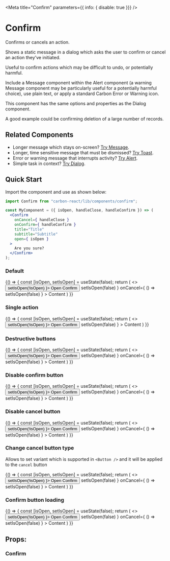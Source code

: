 

<Meta
  title="Confirm"
  parameters={{ info: { disable: true }}}
/>

# Confirm
Confirms or cancels an action.

Shows a static message in a dialog which asks the user to confirm or cancel an action they’ve initiated.

Useful to confirm actions which may be difficult to undo, or potentially harmful.

Include a Message component within the Alert component (a warning Message component may be particularly useful for a potentially harmful choice), use plain text, or apply a standard Carbon Error or Warning icon.

This component has the same options and properties as the Dialog component.

A good example could be confirming deletion of a large number of records.

## Related Components
- Longer message which stays on-screen? [Try Message](/?path=/docs/message--default-story "Message").
- Longer, time sensitive message that must be dismissed? [Try Toast](/?path=/docs/design-system-toast--default-story "Toast").
- Error or warning message that interrupts activity? [Try Alert](/?path=/docs/alert--default-story "Alert").
- Simple task in context? [Try Dialog](/?path=/docs/dialog--default-story "Dialog").

## Quick Start

Import the component and use as shown below:

```jsx
import Confirm from "carbon-react/lib/components/confirm";

const MyComponent = ({ isOpen, handleClose, handleConfirm }) => (
  <Confirm
    onCancel={ handleClose }
    onConfirm={ handleConfirm }
    title="Title"
    subtitle="Subtitle"
    open={ isOpen }
  >
    Are you sure?
  </Confirm>
);
```

### Default

<Preview>
  <Story name="default" parameters={{ chromatic: { disable: true }}}>
    {() => {
      const [isOpen, setIsOpen] = useState(false);
      return (
        <>
          <Button onClick={ () => setIsOpen(!isOpen) }>
            Open Confirm
          </Button>
          <Confirm
            title="Are you sure?"
            subtitle="Subtitle"
            open={ isOpen }
            onConfirm={ () => setIsOpen(false) }
            onCancel={ () => setIsOpen(false) }
          >
            Content
          </Confirm>
        </>
      )
    }}
  </Story>
</Preview>


### Single action

<Preview>
  <Story name="single action" parameters={{ chromatic: { disable: true }}}>
    {() => {
      const [isOpen, setIsOpen] = useState(false);
      return (
        <>
          <Button onClick={ () => setIsOpen(!isOpen) }>
            Open Confirm
          </Button>
          <Confirm
            title="Are you sure?"
            subtitle="Subtitle"
            open={ isOpen }
            onConfirm={ () => setIsOpen(false) }
          >
            Content
          </Confirm>
        </>
      )
    }}
  </Story>
</Preview>


### Destructive buttons

<Preview>
  <Story name="confirm - destructive" parameters={{ chromatic: { disable: true }}}>
    {() => {
      const [isOpen, setIsOpen] = useState(false);
      return (
        <>
          <Button onClick={ () => setIsOpen(!isOpen) }>
            Open Confirm
          </Button>
          <Confirm
            title="Are you sure?"
            subtitle="Subtitle"
            destructive
            cancelButtonType="tertiary"
            open={ isOpen }
            onConfirm={ () => setIsOpen(false) }
            onCancel={ () => setIsOpen(false) }
          >
            Content
          </Confirm>
        </>
      )
    }}
  </Story>
</Preview>

### Disable confirm button

<Preview>
  <Story name="confirm - disableConfirm" parameters={{ chromatic: { disable: true }}}>
    {() => {
      const [isOpen, setIsOpen] = useState(false);
      return (
        <>
          <Button onClick={ () => setIsOpen(!isOpen) }>
            Open Confirm
          </Button>
          <Confirm
            title="Are you sure?"
            subtitle="Subtitle"
            destructive
            disableConfirm
            open={ isOpen }
            onConfirm={ () => setIsOpen(false) }
            onCancel={ () => setIsOpen(false) }
          >
            Content
          </Confirm>
        </>
      )
    }}
  </Story>
</Preview>

### Disable cancel button

<Preview>
  <Story name="confirm - disableCancel" parameters={{ chromatic: { disable: true }}}>
    {() => {
      const [isOpen, setIsOpen] = useState(false);
      return (
        <>
          <Button onClick={ () => setIsOpen(!isOpen) }>
            Open Confirm
          </Button>
          <Confirm
            title="Are you sure?"
            subtitle="Subtitle"
            disableCancel
            open={ isOpen }
            onConfirm={ () => setIsOpen(false) }
            onCancel={ () => setIsOpen(false) }
          >
            Content
          </Confirm>
        </>
      )
    }}
  </Story>
</Preview>

### Change cancel button type
Allows to set variant which is supported in `<Button />` and it will be applied to the `cancel` button

<Preview>
  <Story name="confirm - cancelButtonType" parameters={{ chromatic: { disable: true }}}>
    {() => {
      const [isOpen, setIsOpen] = useState(false);
      return (
        <>
          <Button onClick={ () => setIsOpen(!isOpen) }>
            Open Confirm
          </Button>
          <Confirm
            title="Are you sure?"
            subtitle="Subtitle"
            cancelButtonType="tertiary"
            open={ isOpen }
            onConfirm={ () => setIsOpen(false) }
            onCancel={ () => setIsOpen(false) }
          >
            Content
          </Confirm>
        </>
      )
    }}
  </Story>
</Preview>

### Confirm button loading

<Preview>
  <Story name="confirm - isLoadingConfirm" parameters={{ chromatic: { disable: true }}}>
    {() => {
      const [isOpen, setIsOpen] = useState(false);
      return (
        <>
          <Button onClick={ () => setIsOpen(!isOpen) }>
            Open Confirm
          </Button>
          <Confirm
            title="Are you sure?"
            subtitle="Subtitle"
            isLoadingConfirm
            open={ isOpen }
            onConfirm={ () => setIsOpen(false) }
            onCancel={ () => setIsOpen(false) }
          >
            Content
          </Confirm>
        </>
      )
    }}
  </Story>
</Preview>

## Props:

### Confirm

<Props of={Confirm} />
